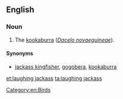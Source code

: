 ==English==

===Noun===

{{en-noun|head=[[laughing]] [[jackass]]|pl=laughing jackasses}}

# The [[kookaburra]] (''[[Dacelo novaeguineae]]'').

====Synonyms====
*[[jackass kingfisher]], [[gogobera]], [[kookaburra]]

[[Category:en:Birds]]

[[et:laughing jackass]]
[[ta:laughing jackass]]